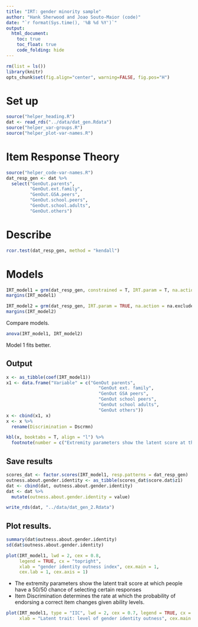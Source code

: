 ```yaml
---
title: "IRT: gender minority sample"
author: "Hank Sherwood and Joao Souto-Maior (code)"
date: "`r format(Sys.time(), '%B %d %Y')`"
output:
  html_document:
    toc: true
    toc_float: true
    code_folding: hide
---
```


```r
rm(list = ls())
library(knitr)
opts_chunk$set(fig.align="center", warning=FALSE, fig.pos="H")
```

# Set up

```r
source("helper_heading.R")
dat <- read_rds("../data/dat_gen.Rdata")
source("helper_var-groups.R")
source("helper_plot-var-names.R")
```

# Item Response Theory

```r
source("helper_code-var-names.R")
dat_resp_gen <- dat %>%
  select("GenOut.parents",
         "GenOut.ext.family", 
         "GenOut.GSA.peers", 
         "GenOut.school.peers", 
         "GenOut.school.adults", 
         "GenOut.others") 
```

# Describe

```r
rcor.test(dat_resp_gen, method = "kendall")
```

# Models 

```r
IRT_model1 = grm(dat_resp_gen, constrained = T, IRT.param = T, na.action = na.exclude)
margins(IRT_model1)
```

```r
IRT_model2 = grm(dat_resp_gen, IRT.param = TRUE, na.action = na.exclude)
margins(IRT_model2)
```

Compare models.

```r
anova(IRT_model1, IRT_model2)
```

Model 1 fits better.

## Output

```r
x <- as_tibble(coef(IRT_model1))
x1 <- data.frame("Variable" = c("GenOut parents",
                                   "GenOut ext. family",
                                   "GenOut GSA peers",
                                   "GenOut school peers", 
                                   "GenOut school adults",
                                   "GenOut others"))
x <- cbind(x1, x)
x <- x %>%
  rename(Discrimination = Dscrmn)
```

```r
kbl(x, booktabs = T, align = "l") %>%
  footnote(number = c("Extremity parameters show the latent score at the borded of item responses. Extrm1, for example, shows the score for which respondents are just as likely to select item 1 (1-Definetely not) and item 2 (2-Might).", "The discrimination parameter determines the rate at which a different item response predicts the latent score. Higher discrimintation parameter means that the measure adds more information to the latent score."),  threeparttable = T)
```

## Save results

```r
scores_dat <- factor.scores(IRT_model1, resp.patterns = dat_resp_gen)
outness.about.gender.identity <- as_tibble(scores_dat$score.dat$z1)
dat <- cbind(dat, outness.about.gender.identity)
dat <- dat %>%
  mutate(outness.about.gender.identity = value)
```

```r
write_rds(dat, "../data/dat_gen_2.Rdata")
```

## Plot results.

```r
summary(dat$outness.about.gender.identity)
sd(dat$outness.about.gender.identity)
```

```r
plot(IRT_model1, lwd = 2, cex = 0.8,
     legend = TRUE, cx = "topright",
     xlab = "gender identity outness index", cex.main = 1,
     cex.lab = 1, cex.axis = 1)
```

* The extremity parameters show the latent trait score at which people have a 50/50 chance of selecting certain responses
* Item Discrimination determines the rate at which the probability of endorsing a correct item changes given ability levels.

```r
plot(IRT_model1, type = "IIC", lwd = 2, cex = 0.7, legend = TRUE, cx = "topleft",
     xlab = "Latent trait: level of gender identity outness", cex.main = 1, cex.lab = 1, cex.axis = 1, main = " ")
```

